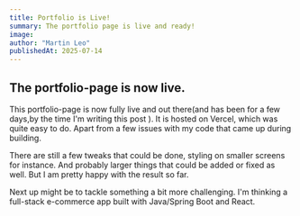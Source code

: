 ```yaml
---
title: Portfolio is Live!
summary: The portfolio page is live and ready!
image:
author: "Martin Leo"
publishedAt: 2025-07-14
---
```


## The portfolio-page is now live.

This portfolio-page is now fully live and out there(and has been for a few days,by the time I'm writing this post ).
It is hosted on Vercel, which was quite easy to do. Apart from a few issues with my code that came up during building.

There are still a few tweaks that could be done, styling on smaller screens for instance. And probably larger things that could be added or fixed as well. But I am pretty happy with the result so far.

Next up might be to tackle something a bit more challenging. I'm thinking a full-stack e-commerce app built with Java/Spring Boot and React.
